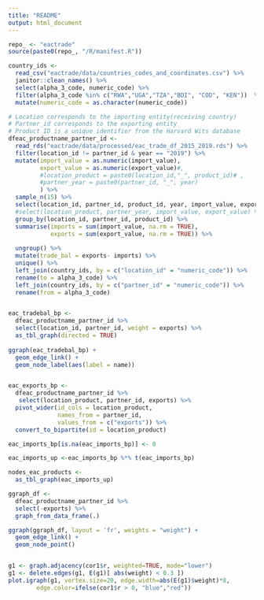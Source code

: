 ```yaml
---
title: "README"
output: html_document
---
```


```r
repo_ <- "eactrade"
source(paste0(repo_, "/R/manifest.R"))
```

```r
country_ids <- 
  read_csv("eactrade/data/countries_codes_and_coordinates.csv") %>%
  janitor::clean_names() %>%
  select(alpha_3_code, numeric_code) %>%
  filter(alpha_3_code %in% c("RWA","UGA","TZA","BDI", "COD", "KEN"))  %>%
  mutate(numeric_code = as.character(numeric_code))

# Location corresponds to the importing entity(receiving country)
# Partner_id corresponds to the exporting entity
# Product ID is a unique identifier from the Harvard Wits database
dfeac_productname_partner_id <- 
  read_rds("eactrade/data/processed/eac_trade_df_2015_2019.rds") %>%
  filter(location_id != partner_id & year == "2019") %>%
  mutate(import_value = as.numeric(import_value), 
         export_value = as.numeric(export_value)#,
         #location_product = paste0(location_id,"_", product_id)# ,
         #partner_year = paste0(partner_id, "_", year)
         ) %>%
  sample_n(15) %>% 
  select(location_id, partner_id, product_id, year, import_value, export_value) %>%
  #select(location_product, partner_year, import_value, export_value) %>%
  group_by(location_id, partner_id, product_id) %>%
  summarise(imports = sum(import_value, na.rm = TRUE), 
            exports = sum(export_value, na.rm = TRUE)) %>%
  
  ungroup() %>%
  mutate(trade_bal = exports- imports) %>%
  unique() %>%
  left_join(country_ids, by = c("location_id" = "numeric_code")) %>%
  rename(to = alpha_3_code) %>%
  left_join(country_ids, by = c("partner_id" = "numeric_code")) %>%
  rename(from = alpha_3_code) 


eac_tradebal_bp <-  
  dfeac_productname_partner_id %>%
  select(location_id, partner_id, weight = exports) %>%
  as_tbl_graph(directed = TRUE)
  
ggraph(eac_tradebal_bp) +
  geom_edge_link() +
  geom_node_label(aes(label = name))


eac_exports_bp <-  
  dfeac_productname_partner_id %>%
   select(location_product, partner_id, exports) %>%
  pivot_wider(id_cols = location_product,
              names_from = partner_id, 
              values_from = c("exports")) %>%
  convert_to_bipartite(id = location_product)

eac_imports_bp[is.na(eac_imports_bp)] <- 0

eac_imports_up <-eac_imports_bp %*% t(eac_imports_bp)

nodes_eac_products <-
  as_tbl_graph(eac_imports_up) 

```


```r
ggraph_df <- 
  dfeac_productname_partner_id %>% 
  select(-exports) %>%
  graph_from_data_frame(.)

ggraph(ggraph_df, layout = 'fr', weights = "weight") + 
  geom_edge_link() + 
  geom_node_point()


g1 <- graph.adjacency(cor1$r, weighted=TRUE, mode="lower")
g1 <- delete.edges(g1, E(g1)[ abs(weight) < 0.3 ])
plot.igraph(g1, vertex.size=20, edge.width=abs(E(g1)$weight)*8, 
        edge.color=ifelse(cor1$r > 0, "blue","red"))
```
